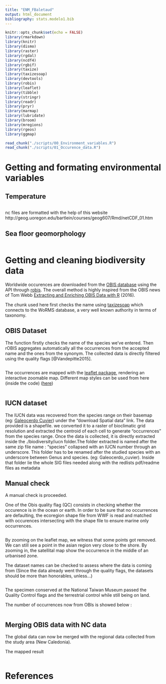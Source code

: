 ```yaml
---
title: "ENM_FBaletaud"
output: html_document
bibliography: stats.modelo1.bib
---
```

```r
knitr::opts_chunk$set(echo = FALSE)
library(rmarkdown)
library(knitr)
library(dismo)
library(raster)
library(rgdal)
library(ncdf4)
library(rgbif)
library(taxize)
library(taxizesoap)
library(devtools)
library(robis)
library(leaflet)
library(tibble)
library(stringr)
library(readr)
library(pryr)
library(marmap)
library(lubridate)
library(broom)
library(mregions)
library(rgeos)
library(ggmap)

```

```r
read_chunk("./scripts/00_Environment_variables.R")
read_chunk("./scripts/01_Occurence_data.R")
```


# Getting and formating environmental variables

## Temperature

```r

```
nc files are formatted with the help of this website
http://geog.uoregon.edu/bartlein/courses/geog607/Rmd/netCDF_01.htm

## Sea floor geomorphology

```r

```



# Getting and cleaning biodiversity data


Worldwide occurences are downloaded from the [OBIS database](http://www.iobis.org/) using the API through [robis](https://github.com/iobis/robis). The overall method is highly inspired from the OBIS news of Tom Webb [Extracting and Enriching OBIS Data with R](http://www.iobis.org/2016/11/22/sorbycollection/) (2016).

The chunk used here first checks the name using [taxizesoap](https://github.com/ropensci/taxizesoap) which connects to the WoRMS database, a very well known authority in terms of taxonomy.


## OBIS Dataset


The function firstly checks the name of the species we've entered. Then rOBIS aggregates automatically all the occurrences from the accepted name and the ones from the synonym. The collected data is directly filtered using the quality flags [@Vandepitte2015].


```r

```

The occurrences are mapped with the [leaflet package](https://rstudio.github.io/leaflet/), rendering an interactive zoomable map. Different map styles can be used from here (inside the code) ([here](http://leaflet-extras.github.io/leaflet-providers/preview/))

```r

```

## IUCN dataset

The IUCN data was recovered from the species range on their basemap (eg: [Galeocerdo Cuvier](http://maps.iucnredlist.org/map.html?id=39378)) under the "download Spatial data" link. The data provided is a shapefile. we converted it to a raster of bioclimatic grid resolution and extracted the centroid of each cell to generate "occurrences" from the species range.
Once the data is collected, it is directly extracted inside the ./biodiversity/iucn folder.The folder extracted is named after the same zip file name : "species" collapsed with an IUCN number through an underscore. 
This folder has to be renamed after the studied species with an underscore between Genus and species. (eg: Galeocerdo_cuvier). Inside that folder lie the whole SIG files needed along with the redlists pdf/readme files as metadata



## Manual check

A manual check is proceeded.

One of the Obis quality flag (QC) consists in checking whether the occurence is in the ocean or earth. In order to be sure that no occurrences are defaulting, the ecoregion shape file from WWF is read and matched with occurences intersecting with the shape file to ensure marine only occurrences.

```r

```



By zooming on the leaflet map, we witness that some points got removed. We can still see a point in the asian region very close to the shore. By zooming in, the satellital map show the occurrence in the middle of an urbanised zone.


The dataset names can be checked to assess where the data is coming from (Since the data already went through the quality flags, the datasets should be more than honorables, unless...)

```r

```


The specimen conserved at the National Taiwan Museum passed the Quality Control flags and the terrestrial control while still being on land.


The number of occurrences now from OBIs is showed below :

```r

```



## Merging OBIS data with NC data

The global data can now be merged with the regional data collected from the study area (New Caledonia). 

The mapped result

```r

```


# References


